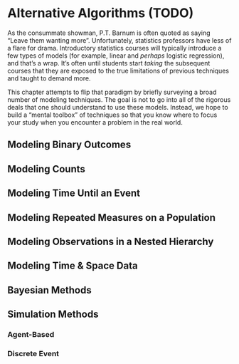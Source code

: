 # Alternative Algorithms (TODO) {#alt-alg}

As the consummate showman, P.T. Barnum is often quoted as saying "Leave them wanting more". Unfortunately, statistics professors have less of a flare for drama. Introductory statistics courses will typically introduce a few types of models (for example, linear and *perhaps* logistic regression), and that's a wrap. It's often until students start *taking* the subsequent courses that they are exposed to the true limitations of previous techniques and taught to demand more.

This chapter attempts to flip that paradigm by briefly surveying a broad number of modeling techniques. The goal is not to go into all of the rigorous deals that one should understand to use these models. Instead, we hope to build a "mental toolbox" of techniques so that you know where to focus your study when you encounter a problem in the real world.

## Modeling Binary Outcomes

## Modeling Counts

## Modeling Time Until an Event

## Modeling Repeated Measures on a Population 

## Modeling Observations in a Nested Hierarchy

## Modeling Time & Space Data

## Bayesian Methods

## Simulation Methods

### Agent-Based

### Discrete Event
